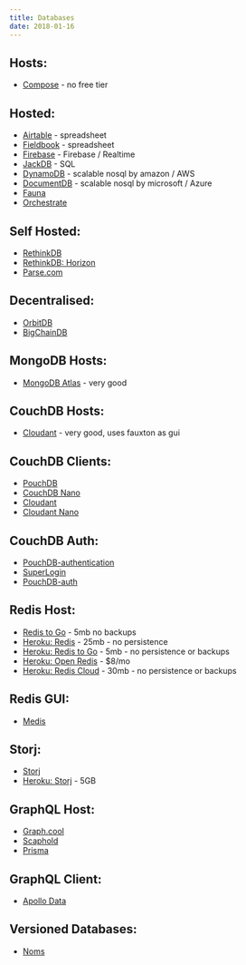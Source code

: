 ```yaml
---
title: Databases
date: 2018-01-16
---
```



## Hosts:

- [Compose](https://www.compose.com) - no free tier

## Hosted:

- [Airtable](https://airtable.com) - spreadsheet
- [Fieldbook](https://fieldbook.com/?ref=producthunt) - spreadsheet
- [Firebase](https://firebase.google.com) - Firebase / Realtime
- [JackDB](https://www.jackdb.com) - SQL
- [DynamoDB](https://aws.amazon.com/dynamodb/) - scalable nosql by amazon / AWS
- [DocumentDB](https://azure.microsoft.com/en-us/services/documentdb/) - scalable nosql by microsoft / Azure
- [Fauna](https://fauna.com)
- [Orchestrate](https://orchestrate.io/?ref=producthunt)

## Self Hosted:

- [RethinkDB](https://rethinkdb.com)
- [RethinkDB: Horizon](http://horizon.io)
- [Parse.com](http://parse.com)

## Decentralised:

- [OrbitDB](https://github.com/orbitdb/orbit-db)
- [BigChainDB](https://www.bigchaindb.com/?ref=producthunt)

## MongoDB Hosts:

- [MongoDB Atlas](https://www.mongodb.com/cloud/atlas/pricing) - very good

## CouchDB Hosts:

- [Cloudant](https://cloudant.com/product/pricing/) - very good, uses fauxton as gui

## CouchDB Clients:

- [PouchDB](https://pouchdb.com)
- [CouchDB Nano](https://github.com/apache/couchdb-nano)
- [Cloudant](https://github.com/cloudant/nodejs-cloudant)
- [Cloudant Nano](https://www.npmjs.com/package/cloudant-nano)

## CouchDB Auth:

- [PouchDB-authentication](https://github.com/nolanlawson/pouchdb-authentication)
- [SuperLogin](https://github.com/colinskow/superlogin)
- [PouchDB-auth](https://github.com/pouchdb/pouchdb-auth)

## Redis Host:

- [Redis to Go](https://redistogo.com) - 5mb no backups
- [Heroku: Redis](https://elements.heroku.com/addons/heroku-redis) - 25mb - no persistence
- [Heroku: Redis to Go](https://elements.heroku.com/addons/redistogo) - 5mb - no persistence or backups
- [Heroku: Open Redis](https://elements.heroku.com/addons/openredis) - $8/mo
- [Heroku: Redis Cloud](https://elements.heroku.com/addons/rediscloud) - 30mb - no persistence or backups

## Redis GUI:

- [Medis](https://github.com/luin/medis)

## Storj:

- [Storj](https://storj.io/)
- [Heroku: Storj](https://elements.heroku.com/addons/storj) - 5GB

## GraphQL Host:

- [Graph.cool](https://www.graph.cool)
- [Scaphold](https://scaphold.io/?ref=producthunt)
- [Prisma](https://www.prismagraphql.com/)

## GraphQL Client:

- [Apollo Data](http://www.apollodata.com)

## Versioned Databases:

- [Noms](https://github.com/attic-labs/noms)
